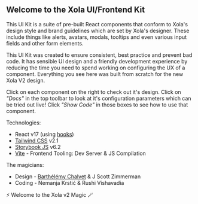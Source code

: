 
<Meta title="Introduction" />

## Welcome to the Xola UI/Frontend Kit

This UI Kit is a suite of pre-built React components that conform to Xola's design style and brand guidelines which are set by Xola's designer. These include things like alerts, avatars, modals, tooltips and even various input fields and other form elements.

This UI Kit was created to ensure consistent, best practice and prevent bad code. It has sensible UI design and a friendly development experience by reducing the time you need to spend working on configuring the UX of a component. Everything you see here was built from scratch for the new Xola V2 design.

Click on each component on the right to check out it's design. Click on _"Docs"_ in the top toolbar to look at it's configuration parameters which can be tried out live! Click _"Show Code"_ in those boxes to see how to use that component.

Technologies:

-   React v17 (using [hooks](https://reactjs.org/docs/hooks-overview.html))
-   [Tailwind CSS](https://tailwindcss.com) v2.1
-   [Storybook JS](https://storybook.js.org/) v6.2
-   [Vite](https://vitejs.dev/) - Frontend Tooling: Dev Server & JS Compilation

The magicians:

-   Design - [Barthélémy Chalvet](https://www.callbruno.com/en/) & J Scott Zimmerman
-   Coding - Nemanja Krstić & Rushi Vishavadia

⚡️ Welcome to the Xola v2 Magic 🪄
